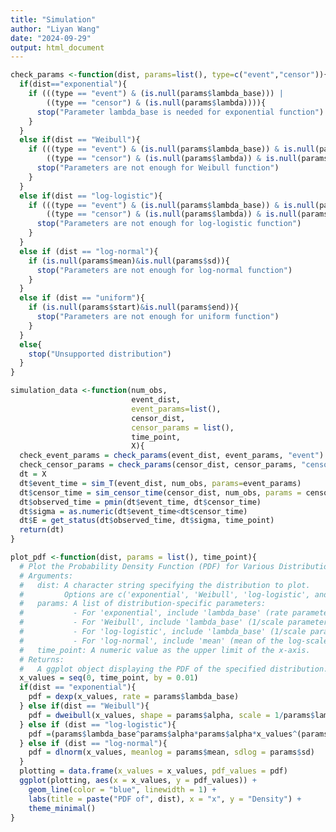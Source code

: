 ```yaml
---
title: "Simulation"
author: "Liyan Wang"
date: "2024-09-29"
output: html_document
---
```



```r
check_params <-function(dist, params=list(), type=c("event","censor")){
  if(dist=="exponential"){
    if (((type == "event") & (is.null(params$lambda_base))) | 
        ((type == "censor") & (is.null(params$lambda)))){
      stop("Parameter lambda_base is needed for exponential function")
    }
  }
  else if(dist == "Weibull"){
    if (((type == "event") & (is.null(params$lambda_base)) & is.null(params$alpha)) | 
        ((type == "censor") & (is.null(params$lambda)) & is.null(params$alpha))){
      stop("Parameters are not enough for Weibull function")
    }
  } 
  else if(dist == "log-logistic"){
    if (((type == "event") & (is.null(params$lambda_base)) & is.null(params$alpha)) | 
        ((type == "censor") & (is.null(params$lambda)) & is.null(params$alpha))){
      stop("Parameters are not enough for log-logistic function")
    }
  } 
  else if (dist == "log-normal"){
    if (is.null(params$mean)&is.null(params$sd)){
      stop("Parameters are not enough for log-normal function")
    }
  }
  else if (dist == "uniform"){
    if (is.null(params$start)&is.null(params$end)){
      stop("Parameters are not enough for uniform function")
    }
  }
  else{
    stop("Unsupported distribution")
  }
}
```

```r
simulation_data <-function(num_obs,
                           event_dist,
                           event_params=list(),
                           censor_dist,
                           censor_params = list(),
                           time_point,
                           X){
  check_event_params = check_params(event_dist, event_params, "event")
  check_censor_params = check_params(censor_dist, censor_params, "censor")
  dt = X
  dt$event_time = sim_T(event_dist, num_obs, params=event_params)
  dt$censor_time = sim_censor_time(censor_dist, num_obs, params = censor_params)
  dt$observed_time = pmin(dt$event_time, dt$censor_time)
  dt$sigma = as.numeric(dt$event_time<dt$censor_time)
  dt$E = get_status(dt$observed_time, dt$sigma, time_point)
  return(dt)
}
```

```r
plot_pdf <-function(dist, params = list(), time_point){
  # Plot the Probability Density Function (PDF) for Various Distributions
  # Arguments:
  #   dist: A character string specifying the distribution to plot. 
  #         Options are c('exponential', 'Weibull', 'log-logistic', and 'log-normal')
  #   params: A list of distribution-specific parameters:
  #           - For 'exponential', include 'lambda_base' (rate parameter).
  #           - For 'Weibull', include 'lambda_base' (1/scale parameter) and 'alpha' (shape parameter).
  #           - For 'log-logistic', include 'lambda_base' (1/scale parameter) and 'alpha' (shape parameter).
  #           - For 'log-normal', include 'mean' (mean of the log-scale) and 'sd' (standard deviation of the log-scale).
  #   time_point: A numeric value as the upper limit of the x-axis.
  # Returns:
  #   A ggplot object displaying the PDF of the specified distribution.
  x_values = seq(0, time_point, by = 0.01)
  if(dist == "exponential"){
    pdf = dexp(x_values, rate = params$lambda_base)
  } else if(dist == "Weibull"){
    pdf = dweibull(x_values, shape = params$alpha, scale = 1/params$lambda_base)
  } else if (dist == "log-logistic"){
    pdf =(params$lambda_base^params$alpha*params$alpha*x_values^(params$alpha-1))/(1+(params$lambda_base*x_values)^params$alpha)^2
  } else if (dist == "log-normal"){
    pdf = dlnorm(x_values, meanlog = params$mean, sdlog = params$sd)
  }
  plotting = data.frame(x_values = x_values, pdf_values = pdf)
  ggplot(plotting, aes(x = x_values, y = pdf_values)) +
    geom_line(color = "blue", linewidth = 1) +
    labs(title = paste("PDF of", dist), x = "x", y = "Density") +
    theme_minimal()
}

```
